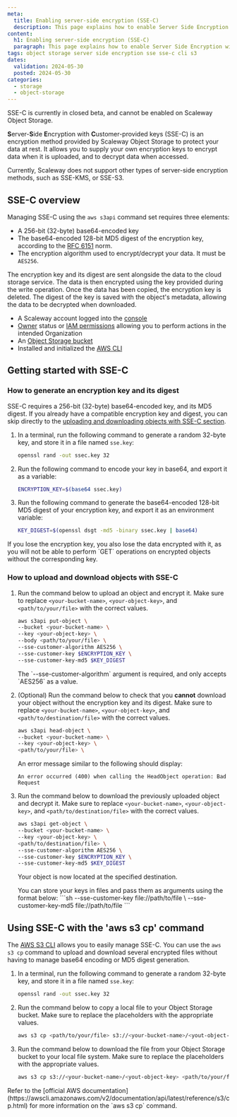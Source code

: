 ```yaml
---
meta:
  title: Enabling server-side encryption (SSE-C)
  description: This page explains how to enable Server Side Encryption with customer-provided keys (SSE-C) using the command line interface
content: 
  h1: Enabling server-side encryption (SSE-C)
  paragraph: This page explains how to enable Server Side Encryption with customer-provided keys (SSE-C) using the command line interface
tags: object storage server side encryption sse sse-c cli s3
dates:
  validation: 2024-05-30
  posted: 2024-05-30
categories:
  - storage
  - object-storage
---
```


<Message type="important">
SSE-C is currently in closed beta, and cannot be enabled on Scaleway Object Storage.
</Message>

**S**erver-**S**ide **E**ncryption with **C**ustomer-provided keys (SSE-C) is an encryption method provided by Scaleway Object Storage to protect your data at rest. It allows you to supply your own encryption keys to encrypt data when it is uploaded, and to decrypt data when accessed.

<Message type="note">
Currently, Scaleway does not support other types of server-side encryption methods, such as SSE-KMS, or SSE-S3.
</Message>

## SSE-C overview

Managing SSE-C using the `aws s3api` command set requires three elements:
- A 256-bit (32-byte) base64-encoded key
- The base64-encoded 128-bit MD5 digest of the encryption key, according to the [RFC 6151](https://www.rfc-editor.org/rfc/rfc6151) norm.
- The encryption algorithm used to encrypt/decrypt your data. It must be `AES256`.

The encryption key and its digest are sent alongside the data to the cloud storage service. The data is then encrypted using the key provided during the write operation.
Once the data has been copied, the encryption key is deleted. The digest of the key is saved with the object's metadata, allowing the data to be decrypted when downloaded.

<Macro id="requirements" />

- A Scaleway account logged into the [console](https://console.scaleway.com)
- [Owner](/identity-and-access-management/iam/concepts/#owner) status or [IAM permissions](/identity-and-access-management/iam/concepts/#permission) allowing you to perform actions in the intended Organization
- An [Object Storage bucket](/storage/object/how-to/create-a-bucket/)
- Installed and initialized the [AWS CLI](/storage/object/api-cli/object-storage-aws-cli/)

## Getting started with SSE-C

### How to generate an encryption key and its digest

SSE-C requires a 256-bit (32-byte) base64-encoded key, and its MD5 digest. If you already have a compatible encryption key and digest, you can skip directly to the [uploading and downloading objects with SSE-C section](#how-to-upload-and-download-objects-with-sse-c).

1. In a terminal, run the following command to generate a random 32-byte key, and store it in a file named `sse.key`:

    ```sh
    openssl rand -out ssec.key 32
    ```

2. Run the following command to encode your key in base64, and export it as a variable:

    ```sh
    ENCRYPTION_KEY=$(base64 ssec.key)
    ```

3. Run the following command to generate the base64-encoded 128-bit MD5 digest of your encryption key, and export it as an environment variable:

    ```sh
    KEY_DIGEST=$(openssl dsgt -md5 -binary ssec.key | base64)
    ```

<Message type="important">
If you lose the encryption key, you also lose the data encrypted with it, as you will not be able to perform `GET` operations on encrypted objects without the corresponding key.
</Message>

### How to upload and download objects with SSE-C

1. Run the command below to upload an object and encrypt it. Make sure to replace `<your-bucket-name>`, `<your-object-key>`, and `<path/to/your/file>` with the correct values. 

    ```sh
    aws s3api put-object \
    --bucket <your-bucket-name> \
    --key <your-object-key> \
    --body <path/to/your/file> \
    --sse-customer-algorithm AES256 \
    --sse-customer-key $ENCRYPTION_KEY \
    --sse-customer-key-md5 $KEY_DIGEST
    ```

    <Message type="note">
    The `--sse-customer-algorithm` argument is required, and only accepts `AES256` as a value.
    </Message>

2. (Optional) Run the command below to check that you **cannot** download your object without the encryption key and its digest. Make sure to replace `<your-bucket-name>`, `<your-object-key>`, and `<path/to/destination/file>` with the correct values.

    ```sh
    aws s3api head-object \
    --bucket <your-bucket-name> \
    --key <your-object-key> \
    <path/to/your/file> \
    ```
    An error message similar to the following should display:
    ```
    An error occurred (400) when calling the HeadObject operation: Bad Request
    ```

3. Run the command below to download the previously uploaded object and decrypt it. Make sure to replace `<your-bucket-name>`, `<your-object-key>`, and `<path/to/destination/file>` with the correct values. 

    ```sh
    aws s3api get-object \
    --bucket <your-bucket-name> \
    --key <your-object-key> \
    <path/to/destination/file> \
    --sse-customer-algorithm AES256 \
    --sse-customer-key $ENCRYPTION_KEY \
    --sse-customer-key-md5 $KEY_DIGEST
    ```

    Your object is now located at the specified destination.

    <Message type="note">
    You can store your keys in files and pass them as arguments using the format below:
    ```sh
    --sse-customer-key file://path/to/file \
    --sse-customer-key-md5 file://path/to/file
    ```
    </Message>

## Using SSE-C with the 'aws s3 cp' command

The [AWS S3 CLI](https://awscli.amazonaws.com/v2/documentation/api/latest/reference/s3/index.html#cli-aws-s3) allows you to easily manage SSE-C. You can use the `aws s3 cp` command to upload and download several encrypted files without having to manage base64 encoding or MD5 digest generation.

1. In a terminal, run the following command to generate a random 32-byte key, and store it in a file named `sse.key`:

    ```sh
    openssl rand -out ssec.key 32
    ```

2. Run the command below to copy a local file to your Object Storage bucket. Make sure to replace the placeholders with the appropriate values.
    ```sh
    aws s3 cp <path/to/your/file> s3://<your-bucket-name>/<yout-object-key> --sse-c AES256 --sse-c-key fileb://ssec.key
    ```

3. Run the command below to download the file from your Object Storage bucket to your local file system. Make sure to replace the placeholders with the appropriate values.
    ```sh
    aws s3 cp s3://<your-bucket-name>/<yout-object-key> <path/to/your/file> --sse-c AES256 --sse-c-key fileb://ssec.key
    ```

<Message type="note">
Refer to the [official AWS documentation](https://awscli.amazonaws.com/v2/documentation/api/latest/reference/s3/cp.html) for more information on the `aws s3 cp` command.
</Message>